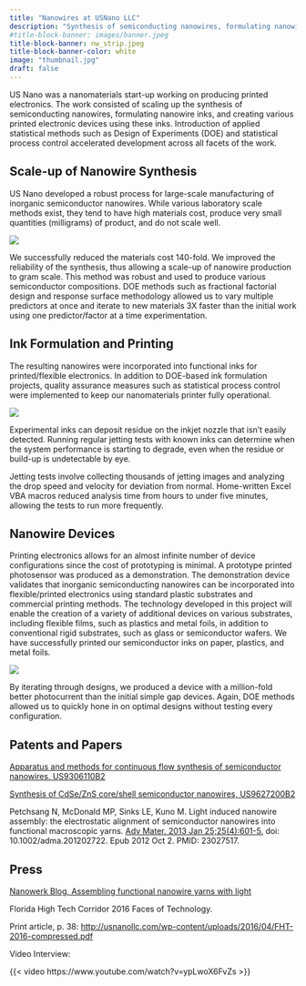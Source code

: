```yaml
---
title: "Nanowires at USNano LLC"
description: "Synthesis of semiconducting nanowires, formulating nanowire inks, and creating various printed electronic devices using these inks" 
#title-block-banner: images/banner.jpeg
title-block-banner: nw_strip.jpeg
title-block-banner-color: white
image: "thumbnail.jpg"
draft: false
---
```


US Nano was a nanomaterials start-up working on producing printed electronics. The work consisted of scaling up the synthesis of semiconducting nanowires, formulating nanowire inks, and creating various printed electronic devices using these inks. Introduction of applied statistical methods such as Design of Experiments (DOE) and statistical process control accelerated development across all facets of the work.

## Scale-up of Nanowire Synthesis

US Nano developed a robust process for large-scale manufacturing of inorganic semiconductor nanowires. While various laboratory scale methods exist, they tend to have high materials cost, produce very small quantities (milligrams) of product, and do not scale well.

::: column-margin
![](Picture1.jpeg)
:::

We successfully reduced the materials cost 140-fold. We improved the reliability of the synthesis, thus allowing a scale-up of nanowire production to gram scale. This method was robust and used to produce various semiconductor compositions. DOE methods such as fractional factorial design and response surface methodology allowed us to vary multiple predictors at once and iterate to new materials 3X faster than the initial work using one predictor/factor at a time experimentation.

## Ink Formulation and Printing

The resulting nanowires were incorporated into functional inks for printed/flexible electronics. In addition to DOE-based ink formulation projects, quality assurance measures such as statistical process control were implemented to keep our nanomaterials printer fully operational.

::: column-margin
![](jetting.jpg)
:::

Experimental inks can deposit residue on the inkjet nozzle that isn't easily detected. Running regular jetting tests with known inks can determine when the system performance is starting to degrade, even when the residue or build-up is undetectable by eye.

Jetting tests involve collecting thousands of jetting images and analyzing the drop speed and velocity for deviation from normal. Home-written Excel VBA macros reduced analysis time from hours to under five minutes, allowing the tests to run more frequently.

## Nanowire Devices

Printing electronics allows for an almost infinite number of device configurations since the cost of prototyping is minimal. A prototype printed photosensor was produced as a demonstration. The demonstration device validates that inorganic semiconducting nanowires can be incorporated into flexible/printed electronics using standard plastic substrates and commercial printing methods. The technology developed in this project will enable the creation of a variety of additional devices on various substrates, including flexible films, such as plastics and metal foils, in addition to conventional rigid substrates, such as glass or semiconductor wafers. We have successfully printed our semiconductor inks on paper, plastics, and metal foils.

::: column-margin
![](les_photo_testing.jpg)
:::

By iterating through designs, we produced a device with a million-fold better photocurrent than the initial simple gap devices. Again, DOE methods allowed us to quickly hone in on optimal designs without testing every configuration.

## Patents and Papers

[Apparatus and methods for continuous flow synthesis of semiconductor nanowires, US9306110B2](https://patents.google.com/patent/US9306110B2/en)

[Synthesis of CdSe/ZnS core/shell semiconductor nanowires, US9627200B2](https://patents.google.com/patent/US9627200B2/)

Petchsang N, McDonald MP, Sinks LE, Kuno M. Light induced nanowire assembly: the electrostatic alignment of semiconductor nanowires into functional macroscopic yarns. [Adv Mater. 2013 Jan 25;25(4):601-5.](https://onlinelibrary.wiley.com/doi/10.1002/adma.201202722) doi: 10.1002/adma.201202722. Epub 2012 Oct 2. PMID: 23027517.

## Press

[Nanowerk Blog, Assembling functional nanowire yarns with light](https://www.nanowerk.com/spotlight/spotid=27026.php)

Florida High Tech Corridor 2016 Faces of Technology.

Print article, p. 38: <http://usnanollc.com/wp-content/uploads/2016/04/FHT-2016-compressed.pdf>

Video Interview:

{{< video https://www.youtube.com/watch?v=ypLwoX6FvZs >}}
